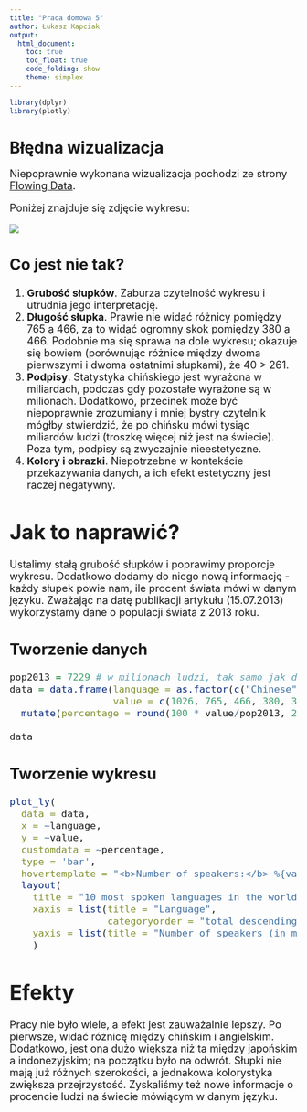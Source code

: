 ---
title: "Praca domowa 5"
author: Łukasz Kapciak
output: 
  html_document:
    toc: true
    toc_float: true
    code_folding: show
    theme: simplex
---

```{r message=FALSE, warning=FALSE, include=FALSE}
library(dplyr)
library(plotly)
```

# Błędna wizualizacja

<font size = "4"> Niepoprawnie wykonana wizualizacja pochodzi ze strony [Flowing Data](https://flowingdata.com/2013/07/15/open-thread-what-is-wrong-with-these-charts/).

Poniżej znajduje się zdjęcie wykresu:

![](niepoprawnywykres.png)

## Co jest nie tak?

1.  **Grubość słupków**. Zaburza czytelność wykresu i utrudnia jego interpretację.
2.  **Długość słupka**. Prawie nie widać różnicy pomiędzy 765 a 466, za to widać ogromny skok pomiędzy 380 a 466. Podobnie ma się sprawa na dole wykresu; okazuje się bowiem (porównując różnice między dwoma pierwszymi i dwoma ostatnimi słupkami), że 40 \> 261.
3.  **Podpisy**. Statystyka chińskiego jest wyrażona w miliardach, podczas gdy pozostałe wyrażone są w milionach. Dodatkowo, przecinek może być niepoprawnie zrozumiany i mniej bystry czytelnik mógłby stwierdzić, że po chińsku mówi tysiąc miliardów ludzi (troszkę więcej niż jest na świecie). Poza tym, podpisy są zwyczajnie nieestetyczne.
4.  **Kolory i obrazki**. Niepotrzebne w kontekście przekazywania danych, a ich efekt estetyczny jest raczej negatywny.

# Jak to naprawić?

Ustalimy stałą grubość słupków i poprawimy proporcje wykresu. Dodatkowo dodamy do niego nową informację - każdy słupek powie nam, ile procent świata mówi w danym języku. Zważając na datę publikacji artykułu (15.07.2013) wykorzystamy dane o populacji świata z 2013 roku.

## Tworzenie danych

```{r}
pop2013 = 7229 # w milionach ludzi, tak samo jak dane na wykresie
data = data.frame(language = as.factor(c("Chinese", "English","Spanish", "Hindi", "Arabic", "Russian", "Bengali", "Portugese", "Indonesian", "Japanese")),
                  value = c(1026, 765, 466, 380, 353, 272, 250, 217, 163, 123)) %>% 
  mutate(percentage = round(100 * value/pop2013, 2))

data
```

## Tworzenie wykresu

```{r}
plot_ly(
  data = data,
  x = ~language, 
  y = ~value,
  customdata = ~percentage,
  type = 'bar',
  hovertemplate = "<b>Number of speakers:</b> %{value} mln <br><b>Percentage of the entire population:</b> %{customdata}%<extra></extra>") %>% 
  layout(
    title = "10 most spoken languages in the world (in 2013)",
    xaxis = list(title = "Language",
                 categoryorder = "total descending"),
    yaxis = list(title = "Number of speakers (in millions)")
    )
```

# Efekty

Pracy nie było wiele, a efekt jest zauważalnie lepszy. Po pierwsze, widać różnicę między chińskim i angielskim. Dodatkowo, jest ona dużo większa niż ta między japońskim a indonezyjskim; na początku było na odwrót. Słupki nie mają już różnych szerokości, a jednakowa kolorystyka zwiększa przejrzystość. Zyskaliśmy też nowe informacje o procencie ludzi na świecie mówiącym w danym języku.

</font>
